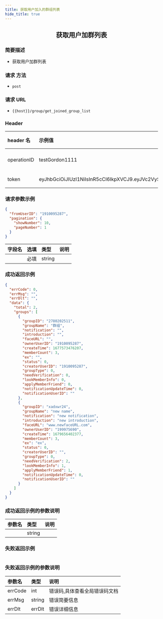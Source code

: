 ```yaml
---
title: 获取用户加入的群组列表
hide_title: true
---
```


<center>

## 获取用户加群列表

</center>

### 简要描述

- 获取用户加群列表

### 请求 方法

- `post`

### 请求 URL

- `{{host}}/group/get_joined_group_list`

### Header

| header 名   | 示例值                                                                                                                                                                                                      | 选填 | 类型   | 说明                         |
| :---------- | :---------------------------------------------------------------------------------------------------------------------------------------------------------------------------------------------------------- | :--- | ------ | ---------------------------- |
| operationID | testGordon1111                                                                                                                                                                                              | 必填 | string | operationID 用于全局链路追踪 |
| token       | eyJhbGciOiJIUzI1NiIsInR5cCI6IkpXVCJ9.eyJVc2VySUQiOiJvcGVuSU0xMjM0NTYiLCJQbGF0Zm9ybUlEIjoxLCJleHAiOjE2OTU4MjE4MDUsIm5iZiI6MTY4ODA0NTUwNSwiaWF0IjoxNjg4MDQ1ODA1fQ.cY4ecn4qNO59uOkjLiJXSVg57INKOeeXxsNA2ABVFeg | 必填 | string | 管理员或者用户 token         |

### 请求参数示例

```json
{
  "fromUserID": "1910095287",
  "pagination": {
    "showNumber": 10,
    "pageNumber": 1
  }
}
```

| 字段名 | 选填 | 类型   | 说明 |
| :----- | :--- | :----- | ---- |
|        | 必填 | string |      |

### 成功返回示例

```json
{
  "errCode": 0,
  "errMsg": "",
  "errDlt": "",
  "data": {
    "total": 2,
    "groups": [
      {
        "groupID": "2780202511",
        "groupName": "群组",
        "notification": "",
        "introduction": "",
        "faceURL": "",
        "ownerUserID": "1910095287",
        "createTime": 1677573476207,
        "memberCount": 3,
        "ex": "",
        "status": 0,
        "creatorUserID": "1910095287",
        "groupType": 0,
        "needVerification": 0,
        "lookMemberInfo": 0,
        "applyMemberFriend": 0,
        "notificationUpdateTime": 0,
        "notificationUserID": ""
      },
      {
        "groupID": "xadxwr24",
        "groupName": "new name",
        "notification": "new notification",
        "introduction": "new introduction",
        "faceURL": "www.newfaceURL.com",
        "ownerUserID": "199975690",
        "createTime": 1679656402377,
        "memberCount": 3,
        "ex": "ex",
        "status": 0,
        "creatorUserID": "",
        "groupType": 0,
        "needVerification": 2,
        "lookMemberInfo": 1,
        "applyMemberFriend": 1,
        "notificationUpdateTime": 0,
        "notificationUserID": ""
      }
    ]
  }
}
```

### 成功返回示例的参数说明

| 参数名 | 类型   | 说明 |
| :----- | :----- | :--- |
|        | string |      |

### 失败返回示例

```json

```

### 失败返回示例的参数说明

| 参数名  | 类型   | 说明                          |
| :------ | :----- | :---------------------------- |
| errCode | int    | 错误码,具体查看全局错误码文档 |
| errMsg  | string | 错误简要信息                  |
| errDlt  | errDlt | 错误详细信息                  |
